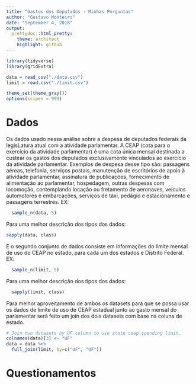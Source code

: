 ```yaml
---
title: "Gastos dos Deputados - Minhas Perguntas"
author: "Gustavo Monteiro"
date: "September 4, 2018"
output:
  prettydoc::html_pretty:
    theme: architect
    highlight: github
---
```


```r
library(tidyverse)
library(gridExtra)

data = read_csv("./data.csv")
limit = read.csv("./limit.csv")

theme_set(theme_gray())
options(scipen = 999)
```
# Dados

  Os dados usado nessa análise sobre a despesa de deputados federais da legisLatura atual com a atividade parlamentar. 
  A CEAP (cota para o exercício da atividade parlamentar) é uma cota única mensal destinada a custear os gastos dos deputados exclusivamente vinculados ao exercício da atividade parlamentar.
  Exemplos de despesa desse tipo são: passagens aéreas, telefonia, serviços postais, manutenção de escritórios de apoio à atividade parlamentar, assinatura de publicações, fornecimento de alimentação ao parlamentar, hospedagem, outras despesas com locomoção, contemplando locação ou fretamento de aeronaves, veículos automotores e embarcações, serviços de táxi, pedágio e estacionamento e passagens terrestres.
EX:
```r
  sample_n(data, 5)
```
Para uma melhor descrição dos tipos dos dados:
```r
sapply(data, class)
```
E o segundo conjunto de dados consiste em informações do limite mensal de uso do CEAP no estado, para cada um dos estados e Distrito Federal.
EX:
```r
  sample_n(limit, 5)
```
Para uma melhor descrição dos tipos dos dados:
```r
  sapply(limit, class)
```

Para melhor aproveitamento de ambos os datasets para que se possa usar os dados de limite de uso de CEAP estadual junto ao gasto mensal do parlamentar será feito um join dos dois datasets com base na coluna de estado.
```r
# Join two datasets by UF column to use state ceap spending limit.
colnames(data)[3] <- "UF"
data = data %>%
  full_join(limit, by=c("UF", "UF"))
```

# Questionamentos
